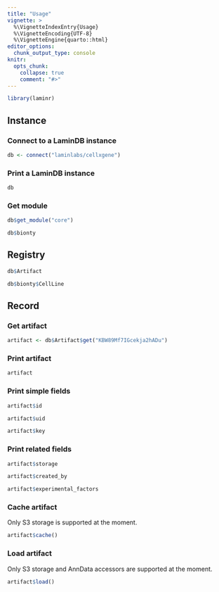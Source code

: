 ```yaml
---
title: "Usage"
vignette: >
  %\VignetteIndexEntry{Usage}
  %\VignetteEncoding{UTF-8}
  %\VignetteEngine{quarto::html}
editor_options: 
  chunk_output_type: console
knitr:
  opts_chunk: 
    collapse: true
    comment: "#>"
---
```


```r
library(laminr)
```

## Instance

### Connect to a LaminDB instance

```r
db <- connect("laminlabs/cellxgene")
```


### Print a LaminDB instance

```r
db
```

### Get module

```r
db$get_module("core")

db$bionty
```

## Registry

```r
db$Artifact
```

```r
db$bionty$CellLine
```

## Record

### Get artifact

```r
artifact <- db$Artifact$get("KBW89Mf7IGcekja2hADu")
```

### Print artifact

```r
artifact
```

### Print simple fields

```r
artifact$id

artifact$uid

artifact$key
```

### Print related fields

```r
artifact$storage

artifact$created_by

artifact$experimental_factors
```

### Cache artifact

:::{.callout-note}
Only S3 storage is supported at the moment.
:::

```r
artifact$cache()
```

### Load artifact

:::{.callout-note}
Only S3 storage and AnnData accessors are supported at the moment.
:::

```r
artifact$load()
```
